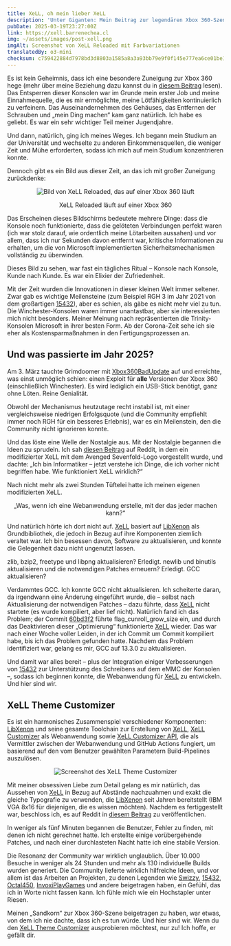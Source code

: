 ```yaml
---
title: XeLL, oh mein lieber XeLL
description: 'Unter Giganten: Mein Beitrag zur legendären Xbox 360-Szene mit dem XeLL Theme Customizer.'
pubDate: 2025-03-19T23:27:00Z
link: https://xell.barrenechea.cl
img: ~/assets/images/post-xell.png
imgAlt: Screenshot von XeLL Reloaded mit Farbvariationen
translatedBy: o3-mini
checksum: c759422884d7978bd3d8803a1585a8a3a93bb79e9f0f145e777ea6ce01be1fbb
---
```



Es ist kein Geheimnis, dass ich eine besondere Zuneigung zur Xbox 360 hege (mehr über meine Beziehung dazu kannst du in [diesem Beitrag](/de/posts/ades-wii-x360/) lesen).
Das Entsperren dieser Konsolen war im Grunde mein erster Job und meine Einnahmequelle, die es mir ermöglichte, meine Lötfähigkeiten kontinuierlich zu verfeinern.
Das Auseinandernehmen des Gehäuses, das Entfernen der Schrauben und „mein Ding machen“ kam ganz natürlich. Ich habe es geliebt. Es war ein sehr wichtiger Teil meiner Jugendjahre.

Und dann, natürlich, ging ich meines Weges. Ich begann mein Studium an der Universität und wechselte zu anderen Einkommensquellen, die weniger Zeit und Mühe erforderten, sodass ich mich auf mein Studium konzentrieren konnte.

Dennoch gibt es ein Bild aus dieser Zeit, an das ich mit großer Zuneigung zurückdenke:

<div align="center">
  <Image
    src={XeLLReloaded}
    alt="Bild von XeLL Reloaded, das auf einer Xbox 360 läuft"
    format="webp"
  />
  <p class="italic">XeLL Reloaded läuft auf einer Xbox 360</p>
</div>

Das Erscheinen dieses Bildschirms bedeutete mehrere Dinge: dass die Konsole noch funktionierte, dass die gelöteten Verbindungen perfekt waren (ich war stolz darauf, wie ordentlich meine Lötarbeiten aussahen) und vor allem, dass ich nur Sekunden davon entfernt war, kritische Informationen zu erhalten, um die von Microsoft implementierten Sicherheitsmechanismen vollständig zu überwinden.

Dieses Bild zu sehen, war fast ein tägliches Ritual – Konsole nach Konsole, Kunde nach Kunde. Es war ein Elixier der Zufriedenheit.

Mit der Zeit wurden die Innovationen in dieser kleinen Welt immer seltener. Zwar gab es wichtige Meilensteine (zum Beispiel RGH 3 im Jahr 2021 von dem großartigen [15432](https://github.com/15432)), aber es schien, als gäbe es nicht mehr viel zu tun. Die Winchester-Konsolen waren immer unantastbar, aber sie interessierten mich nicht besonders. Meiner Meinung nach repräsentierten die Trinity-Konsolen Microsoft in ihrer besten Form. Ab der Corona-Zeit sehe ich sie eher als Kostensparmaßnahmen in den Fertigungsprozessen an.

## Und was passierte im Jahr 2025?

Am 3. März tauchte Grimdoomer mit [Xbox360BadUpdate](https://github.com/grimdoomer/Xbox360BadUpdate) auf und erreichte, was einst unmöglich schien: einen Exploit für **alle** Versionen der Xbox 360 (einschließlich Winchester). Es wird lediglich ein USB-Stick benötigt, ganz ohne Löten. Reine Genialität.

Obwohl der Mechanismus heutzutage recht instabil ist, mit einer vergleichsweise niedrigen Erfolgsquote (und die Community empfiehlt immer noch RGH für ein besseres Erlebnis), war es ein Meilenstein, den die Community nicht ignorieren konnte.

Und das löste eine Welle der Nostalgie aus. Mit der Nostalgie begannen die Ideen zu sprudeln. Ich sah [diesen Beitrag](https://www.reddit.com/r/360hacks/comments/1j2tuhq/custom_xell_my_friend_made_for_me/) auf Reddit, in dem ein modifizierter XeLL mit dem Avenged Sevenfold-Logo vorgestellt wurde, und dachte: „Ich bin Informatiker – jetzt verstehe ich Dinge, die ich vorher nicht begriffen habe. Wie funktioniert XeLL wirklich?“

Nach nicht mehr als zwei Stunden Tüftelei hatte ich meinen eigenen modifizierten XeLL.

<div align="center">
  <p class="italic">„Was, wenn ich eine Webanwendung erstelle, mit der das jeder machen kann?“</p>
</div>

Und natürlich hörte ich dort nicht auf. [XeLL](https://github.com/barrenechea/xell-reloaded) basiert auf [LibXenon](https://github.com/barrenechea/libxenon) als Grundbibliothek, die jedoch in Bezug auf ihre Komponenten ziemlich veraltet war. Ich bin besessen davon, Software zu aktualisieren, und konnte die Gelegenheit dazu nicht ungenutzt lassen.

zlib, bzip2, freetype und libpng aktualisieren? Erledigt. newlib und binutils aktualisieren und die notwendigen Patches erneuern? Erledigt. GCC aktualisieren?

Verdammtes GCC. Ich konnte GCC nicht aktualisieren. Ich scheiterte daran, da irgendwann eine Änderung eingeführt wurde, die – selbst nach Aktualisierung der notwendigen Patches – dazu führte, dass [XeLL](https://github.com/barrenechea/xell-reloaded) nicht startete (es wurde kompiliert, aber lief nicht).
Natürlich fand ich das Problem; der Commit [60bd3f2](https://github.com/gcc-mirror/gcc/commit/60bd3f20baebeeddd60f8a2b85927e7da7c6016e) führte flag_cunroll_grow_size ein, und durch das Deaktivieren dieser „Optimierung“ funktionierte [XeLL](https://github.com/barrenechea/xell-reloaded) wieder.
Das war nach einer Woche voller Leiden, in der ich Commit um Commit kompiliert habe, bis ich das Problem gefunden hatte. Nachdem das Problem identifiziert war, gelang es mir, GCC auf 13.3.0 zu aktualisieren.

Und damit war alles bereit – plus der Integration einiger Verbesserungen von [15432](https://github.com/15432) zur Unterstützung des Schreibens auf dem eMMC der Konsolen –, sodass ich beginnen konnte, die Webanwendung für [XeLL](https://github.com/barrenechea/xell-reloaded) zu entwickeln. Und hier sind wir.

## XeLL Theme Customizer

Es ist ein harmonisches Zusammenspiel verschiedener Komponenten: [LibXenon](https://github.com/barrenechea/libxenon) und seine gesamte Toolchain zur Erstellung von [XeLL](https://github.com/barrenechea/xell-reloaded), [XeLL Customizer](https://github.com/barrenechea/xell-customizer) als Webanwendung sowie [XeLL Customizer API](https://github.com/barrenechea/xell-customizer-api), die als Vermittler zwischen der Webanwendung und GitHub Actions fungiert, um basierend auf den vom Benutzer gewählten Parametern Build-Pipelines auszulösen.

<div align="center">
  <Image src={XellCustomizer} alt="Screenshot des XeLL Theme Customizer" format="webp" />
</div>

Mit meiner obsessiven Liebe zum Detail gelang es mir natürlich, das Aussehen von [XeLL](https://github.com/barrenechea/xell-reloaded) in Bezug auf Abstände nachzuahmen und exakt die gleiche Typografie zu verwenden, die [LibXenon](https://github.com/barrenechea/libxenon) seit Jahren bereitstellt (IBM VGA 8x16 für diejenigen, die es wissen möchten).
Nachdem es fertiggestellt war, beschloss ich, es auf Reddit in [diesem Beitrag](https://www.reddit.com/r/360hacks/comments/1jek0g9/xell_theme_customizer_make_it_your_own/) zu veröffentlichen.

In weniger als fünf Minuten begannen die Benutzer, Fehler zu finden, mit denen ich nicht gerechnet hatte. Ich erstellte einige vorübergehende Patches, und nach einer durchlasteten Nacht hatte ich eine stabile Version.

Die Resonanz der Community war wirklich unglaublich. Über 10.000 Besuche in weniger als 24 Stunden und mehr als 130 individuelle Builds wurden generiert. Die Community lieferte wirklich hilfreiche Ideen, und vor allem ist das Arbeiten an Projekten, zu denen Legenden wie [Swizzy](https://github.com/Swizzy), [15432](https://github.com/15432), [Octal450](https://github.com/Octal450), [InvoxiPlayGames](https://github.com/InvoxiPlayGames) und andere beigetragen haben, ein Gefühl, das ich in Worte nicht fassen kann. Ich fühle mich wie ein Hochstapler unter Riesen.

Meinen „Sandkorn“ zur Xbox 360-Szene beigetragen zu haben, war etwas, von dem ich nie dachte, dass ich es tun würde. Und hier sind wir. Wenn du den [XeLL Theme Customizer](https://xell.barrenechea.cl) ausprobieren möchtest, nur zu! Ich hoffe, er gefällt dir.
